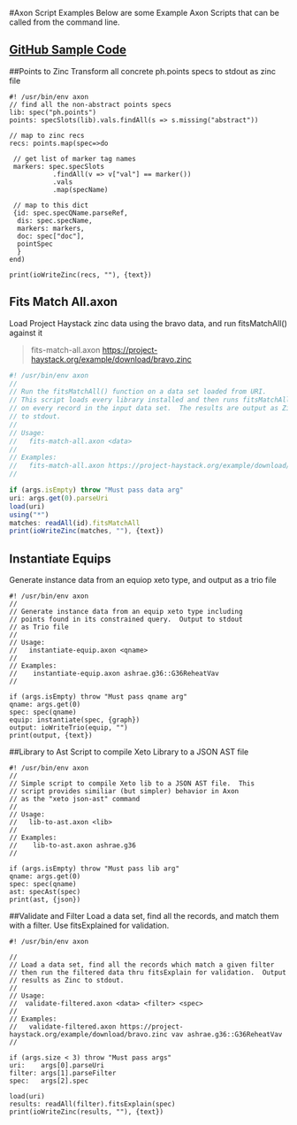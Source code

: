#Axon Script Examples
Below are some Example Axon Scripts that can be called from the command line.

## [GitHub Sample Code](https://github.com/briansfrank/proto/tree/main/scripts)
##Points to Zinc
Transform all concrete ph.points specs to stdout as zinc file 
```
#! /usr/bin/env axon
// find all the non-abstract points specs
lib: spec("ph.points")
points: specSlots(lib).vals.findAll(s => s.missing("abstract"))

// map to zinc recs
recs: points.map(spec=>do

 // get list of marker tag names
 markers: spec.specSlots
           .findAll(v => v["val"] == marker())
           .vals
           .map(specName)

 // map to this dict
 {id: spec.specQName.parseRef,
  dis: spec.specName,
  markers: markers,
  doc: spec["doc"],
  pointSpec
  }
end)

print(ioWriteZinc(recs, ""), {text})
```

## Fits Match All.axon
Load Project Haystack zinc data using the bravo data, and run fitsMatchAll() against it
> fits-match-all.axon https://project-haystack.org/example/download/bravo.zinc
```js {2,4-5} filename="my Axon Foo"
#! /usr/bin/env axon
//
// Run the fitsMatchAll() function on a data set loaded from URI.
// This script loads every library installed and then runs fitsMatchAll
// on every record in the input data set.  The results are output as Zinc
// to stdout.
//
// Usage:
//   fits-match-all.axon <data>
//
// Examples:
//   fits-match-all.axon https://project-haystack.org/example/download/bravo.zinc
//

if (args.isEmpty) throw "Must pass data arg"
uri: args.get(0).parseUri
load(uri)
using("*")
matches: readAll(id).fitsMatchAll
print(ioWriteZinc(matches, ""), {text})
```

## Instantiate Equips 
Generate instance data from an equiop xeto type, and output as a trio file
```
#! /usr/bin/env axon
//
// Generate instance data from an equip xeto type including
// points found in its constrained query.  Output to stdout
// as Trio file
//
// Usage:
//   instantiate-equip.axon <qname>
//
// Examples:
//    instantiate-equip.axon ashrae.g36::G36ReheatVav
//

if (args.isEmpty) throw "Must pass qname arg"
qname: args.get(0)
spec: spec(qname)
equip: instantiate(spec, {graph})
output: ioWriteTrio(equip, "")
print(output, {text})
```

##Library to Ast
Script to compile Xeto Library to a JSON AST file
```
#! /usr/bin/env axon
//
// Simple script to compile Xeto lib to a JSON AST file.  This
// script provides similiar (but simpler) behavior in Axon
// as the "xeto json-ast" command
//
// Usage:
//   lib-to-ast.axon <lib>
//
// Examples:
//    lib-to-ast.axon ashrae.g36
//

if (args.isEmpty) throw "Must pass lib arg"
qname: args.get(0)
spec: spec(qname)
ast: specAst(spec)
print(ast, {json})
```

##Validate and Filter
Load a data set, find all the records, and match them with a filter. Use fitsExplained for validation.
```
#! /usr/bin/env axon

//
// Load a data set, find all the records which match a given filter
// then run the filtered data thru fitsExplain for validation.  Output
// results as Zinc to stdout.
//
// Usage:
//  validate-filtered.axon <data> <filter> <spec>
//
// Examples:
//   validate-filtered.axon https://project-haystack.org/example/download/bravo.zinc vav ashrae.g36::G36ReheatVav
//

if (args.size < 3) throw "Must pass args"
uri:    args[0].parseUri
filter: args[1].parseFilter
spec:   args[2].spec

load(uri)
results: readAll(filter).fitsExplain(spec)
print(ioWriteZinc(results, ""), {text})
```
